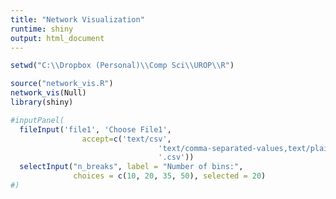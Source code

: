 ```yaml
---
title: "Network Visualization"
runtime: shiny
output: html_document
---
```


```r
setwd("C:\\Dropbox (Personal)\\Comp Sci\\UROP\\R")

source("network_vis.R")
network_vis(Null)
library(shiny)

#inputPanel(
  fileInput('file1', 'Choose File1',
                accept=c('text/csv', 
								 'text/comma-separated-values,text/plain', 
								 '.csv'))
  selectInput("n_breaks", label = "Number of bins:",
              choices = c(10, 20, 35, 50), selected = 20)
#)

```

